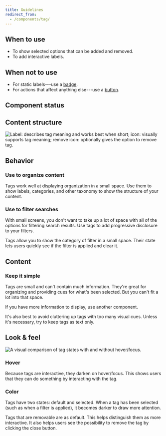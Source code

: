 ```yaml
---
title: Guidelines
redirect_from:
  - /components/tag/
---
```


<ReactExample exampleId="Tag-default" height={280} />

## When to use

- To show selected options that can be added and removed.
- To add interactive labels.

## When not to use

- For static labels---use a [badge](/components/information/badge/).
- For actions that affect anything else---use a [button](/components/action/button/).

## Component status

<ComponentStatus component="Tag" />

## Content structure

![Label: describes tag meaning and works best when short; icon: visually supports tag meaning; remove icon: optionally gives the option to remove tag.](fileId:4QJZqvBvRrLu6t9mwObCkA;nodeId:208%3A0)

## Behavior

### Use to organize content

Tags work well at displaying organization in a small space.
Use them to show labels, categories, and other taxonomy
to show the structure of your content.

### Use to filter searches

With small screens,
you don't want to take up a lot of space with all of the options for filtering search results.
Use tags to add progressive disclosure to your filters.

Tags allow you to show the category of filter in a small space.
Their state lets users quickly see if the filter is applied and clear it.

<ReactExample exampleId="Tag-filters" />

## Content

### Keep it simple

Tags are small and can't contain much information.
They're great for organizing and providing cues for what's been selected.
But you can't fit a lot into that space.

If you have more information to display, use another component.

It's also best to avoid cluttering up tags with too many visual cues.
Unless it's necessary, try to keep tags as text only.

## Look & feel

![A visual comparison of tag states with and without hover/focus.](fileId:fannvRpkOJK6uxxT33EKaa;nodeId:149%3A1596)

### Hover

Because tags are interactive, they darken on hover/focus.
This shows users that they can do something by interacting with the tag.

### Color

Tags have two states: default and selected.
When a tag has been selected (such as when a filter is applied),
it becomes darker to draw more attention.

Tags that are removable are <InlineToken name="paletteBlueLight" alternateName /> as default.
This helps distinguish them as more interactive.
It also helps users see the possibility to remove the tag by clicking the close button.
